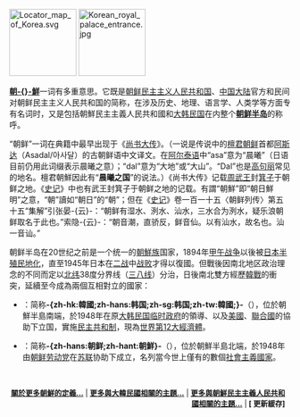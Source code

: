 [[File:Locator_map_of_Korea.svg|120px]]
[[File:Korean_royal_palace_entrance.jpg|120px]]

'''[[朝鲜的称号|朝-{}-鮮]]'''一词有多重意思。它既是[[朝鲜民主主义人民共和国|朝鲜民主主义人民共和国]]、[[中国大陆|中国大陆]]官方和民间对朝鲜民主主义人民共和国的简称，在涉及历史、地理、语言学、人类学等方面专有名词时，又是包括朝鮮民主主義人民共和國和[[大韩民国|大韩民国]]在内整个'''[[朝鲜半岛|朝鲜半岛]]'''的称呼。

“朝鲜”一词在典籍中最早出现于《[[尚书大传|尚书大传]]》。（一说是传说中的[[檀君朝鲜|檀君朝鲜]]首都[[阿斯达|阿斯达]]（Asadal/아사달）的古朝鲜语中文译文。在[[阿尔泰语|阿尔泰语]]中“asa”意为“晨曦”（日语目前仍用此词缀表示晨曦之意）；“dal”意为“大地”或“大山”。“Dal”也是[[高句丽|高句丽]]常见的地名。檀君朝鮮因此有“'''晨曦之国'''”的说法。）《尚书大传》记载[[周武王|周武王]]封[[箕子|箕子]]于朝鲜之地。《[[史记|史记]]》中也有武王封箕子于朝鲜之地的记载。有謂“朝鮮”即“朝日鮮明”之意，“朝”讀如“朝日”的“朝”；但在《[[史记|史记]]》卷一百一十五〈朝鲜列传〉第五十五“集解”引张晏-{云}-：“朝鲜有湿水、洌水、汕水，三水合为洌水，疑乐浪朝鲜取名于此也。”索隐-{云}-：“朝音潮，直骄反，鲜音仙。以有汕水，故名也。汕一音讪。”

朝鲜半岛在20世纪之前是一个统一的[[朝鮮族|朝鮮族]]国家，1894年[[甲午战争|甲午战争]]以後被[[大日本帝国|日本]][[朝鮮日治時期|半殖民地化]]，直至1945年日本在[[第二次世界大战|二战]]中[[日本投降|战败]]才得以復國。但戰後因南北地区政治理念的不同而定以[[北纬|北纬]]38度分界线（[[三八线|三八线]]）分治，日後南北雙方經歷[[韓戰|韓戰]]的衝突，延續至今成為兩個互相對立的國家：

* '''{{ROK}}'''：简称'''-{zh-hk:韓國;zh-hans:韩国;zh-sg:韩国;zh-tw:韓國;}-'''（{{lang|ko|한국}}），位於朝鮮半島南端，於1948年在原[[大韩民国临时政府|大韩民国临时政府]]的領導、以及[[美國|美國]]、[[聯合國|聯合國]]的協助下立国，實施[[民主共和制|民主共和制]]，現為[[各国国内生产总值列表_(购买力平价)|世界第12大經濟體]]。

* '''{{DPRK}}'''：简称'''-{zh-hans:朝鲜;zh-hant:朝鮮}-'''（{{lang|ko|조선}}），位於朝鮮半島北端，於1948年由[[朝鲜劳动党|朝鲜劳动党]]在[[苏联|苏联]]协助下成立，名列當今世上僅有的數個[[社會主義國家|社會主義國家]]。

<br/>
<div style="text-align:right;margin-right:10px;margin-bottom:4px;font-size:small;">'''[[朝鲜的称号|關於更多朝鮮的定義…]]''' | '''[[:Category:大韓民國|更多與大韓民國相關的主題…]]''' | '''[[:Category:朝鮮民主主義人民共和國|更多與朝鮮民主主義人民共和國相關的主題…]]''' | '''[{{fullurl:Portal:朝鮮半島|action=purge}} 更新緩存]'''</div>